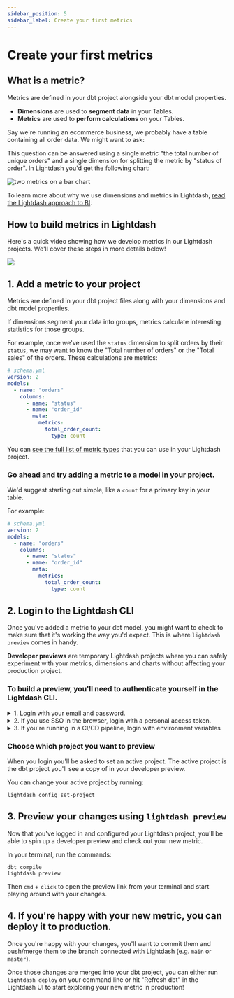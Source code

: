 ```yaml
---
sidebar_position: 5
sidebar_label: Create your first metrics
---
```


# Create your first metrics


## What is a metric?

Metrics are defined in your dbt project alongside your dbt model properties.

* **Dimensions** are used to **segment data** in your Tables.
* **Metrics** are used to **perform calculations** on your Tables.

Say we're running an ecommerce business, we probably have a table containing all order data. We might want to
ask:

<div style={{textAlign: 'center', paddingBottom: 30, paddingTop: 10}}>
  <DataQuestion width="70%"/>
</div>

This question can be answered using a single metric "the total number of unique orders" and a single dimension for
splitting the metric by "status of order". In Lightdash you'd get the following chart:

![two metrics on a bar chart](./assets/metric-on-bar-chart.png)

To learn more about why we use dimensions and metrics in Lightdash, [read the Lightdash approach to BI](/best-practice/lightdash-way).

## How to build metrics in Lightdash

Here's a quick video showing how we develop metrics in our Lightdash projects. We'll cover these steps in more details below!

<a href="https://www.loom.com/share/fddc9adab0694f60a85d0a48d67469be">
    <img src="https://cdn.loom.com/sessions/thumbnails/fddc9adab0694f60a85d0a48d67469be-with-play.gif" />
</a>

## 1. Add a metric to your project

Metrics are defined in your dbt project files along with your dimensions and dbt model properties.

If dimensions segment your data into groups, metrics calculate interesting statistics for those groups.

For example, once we've used the `status` dimension to split orders by their `status`, we may want to know the
"Total number of orders" or the "Total sales" of the orders. These calculations are metrics:

```yaml
# schema.yml
version: 2
models:
  - name: "orders"
    columns:
      - name: "status"
      - name: "order_id"
        meta:
          metrics:
            total_order_count:
              type: count
```
You can [see the full list of metric types](https://docs.lightdash.com/references/metrics) that you can use in your Lightdash project.

### Go ahead and try adding a metric to a model in your project. 

We'd suggest starting out simple, like a `count` for a primary key in your table.

For example:

```yaml
# schema.yml
version: 2
models:
  - name: "orders"
    columns:
      - name: "status"
      - name: "order_id"
        meta:
          metrics:
            total_order_count:
              type: count
```

## 2. Login to the Lightdash CLI

Once you've added a metric to your dbt model, you might want to check to make sure that it's working the way you'd expect. This is where `lightdash preview` comes in handy. 

**Developer previews** are temporary Lightdash projects where you can safely experiment with your metrics, dimensions and charts 
without affecting your production project.

### To build a preview, you'll need to authenticate yourself in the Lightdash CLI.

<details>
  <summary>1. Login with your email and password.</summary>
  To login to your Lightdash instance run the following command and provide your login email and password:

  ```shell
  lightdash login https://my-lightdash.domain.com
  ```

  where `https://my-lightdash.domain.com` is the address for your running Lightdash instance. For example Lightdash 
  cloud users in the US would type `lightdash login https://app.lightdash.cloud` if you're in Europe you'd type 
  `lightdash login https://eu1.lightdash.com`.

</details>

<details>
  <summary>2. If you use SSO in the browser, login with a personal access token.</summary>
  First, create a personal access token in the UI by going to Settings > Personal Access Tokens.
  Then, run the following command to login with your personal access token:

  ```shell
  lightdash login https://my-lightdash.domain.com --token
  ```

where `https://my-lightdash.domain.com` is the address for your running Lightdash instance. For example Lightdash
cloud users in the US would type `lightdash login https://app.lightdash.cloud` if you're in Europe you'd type
`lightdash login https://eu1.lightdash.com`.

</details>

<details>
  <summary>3. If you're running in a CI/CD pipeline, login with environment variables</summary>

  You can use the following environment variables to authenticate yourself on each command:

  - **LIGHTDASH_API_KEY** a personal access token you can generate in the app under the user settings
  - **LIGHTDASH_URL** address for your running Lightdash instance

  Example:

  ```shell
  LIGHTDASH_API_KEY=946fedb74003405646867dcacf1ad345 LIGHTDASH_URL="https://app.lightdash.cloud" lightdash preview
  ```

</details>

### Choose which project you want to preview

When you login you'll be asked to set an active project. The active project is the dbt project you'll see a copy of in your developer preview.

You can change your active project by running:

```shell
lightdash config set-project
```

## 3. Preview your changes using `lightdash preview`

Now that you've logged in and configured your Lightdash project, you'll be able to spin up a developer preview and check out your new metric.

In your terminal, run the commands:

```shell
dbt compile
lightdash preview
```

Then `cmd` + `click` to open the preview link from your terminal and start playing around with your changes.

## 4. If you're happy with your new metric, you can deploy it to production.

Once you're happy with your changes, you'll want to commit them and push/merge them to the branch connected with Lightdash (e.g. `main` or `master`).

Once those changes are merged into your dbt project, you can either run `lightdash deploy` on your command line or hit "Refresh dbt" in the Lightdash UI to start exploring your new metric in production!
